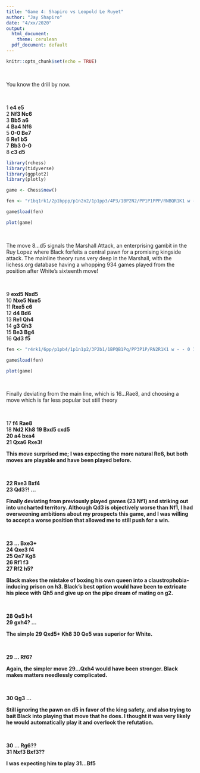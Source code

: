 ---
title: "Game 4: Shapiro vs Leopold Le Ruyet"
author: "Jay Shapiro"
date: "4/xx/2020"
output: 
  html_document:
    theme: cerulean
  pdf_document: default
---

```{r setup, include=FALSE}
knitr::opts_chunk$set(echo = TRUE)
```

<br>

You know the drill by now.

<br>

1 **e4 e5**<br>
2 **Nf3 Nc6**<br>
3 **Bb5 a6**<br>
4 **Ba4 Nf6**<br>
5 **0-0 Be7**<br>
6 **Re1 b5**<br>
7 **Bb3 0-0**<br>
8 **c3 d5**<br>

```{r echo = FALSE, warning = FALSE, message = FALSE, include = FALSE}
library(rchess)
library(tidyverse)
library(ggplot2)
library(plotly)

game <- Chess$new()

fen <- "r1bq1rk1/2p1bppp/p1n2n2/1p1pp3/4P3/1BP2N2/PP1P1PPP/RNBQR1K1 w - - 0 9"

game$load(fen)
```
```{r echo = FALSE, warning = FALSE, message = FALSE}

plot(game)

```

<br>

The move 8...d5 signals the Marshall Attack, an enterprising gambit in the Ruy Lopez where Black forfeits a central pawn for a promising kingside attack. The mainline theory runs very deep in the Marshall, with the lichess.org database having a whopping 934 games played from the position after White's sixteenth move!

<br>

9 **exd5 Nxd5**<br>
10 **Nxe5 Nxe5**<br>
11 **Rxe5 c6**<br>
12 **d4 Bd6**<br>
13 **Re1 Qh4**<br>
14 **g3 Qh3**<br>
15 **Be3 Bg4**<br>
16 **Qd3 f5**<br>

```{r echo = FALSE, warning = FALSE, message = FALSE, include = FALSE}
fen <- "r4rk1/6pp/p1pb4/1p1n1p2/3P2b1/1BPQB1Pq/PP3P1P/RN2R1K1 w - - 0 17"

game$load(fen)

```

```{r echo = FALSE, warning = FALSE, message = FALSE}

plot(game)

```

<br>

Finally deviating from the main line, which is 16...Rae8, and choosing a move which is far less popular but still theory

<br>

17 **f4 Rae8**<br>
18 **Nd2 Kh8**<b>
19 **Bxd5 cxd5**<br>
20 **a4 bxa4**<br>
21 **Qxa6 Rxe3!**<br>

This move surprised me; I was expecting the more natural Re6, but both moves are playable and have been played before.

<br>

22 **Rxe3 Bxf4**<br>
23 **Qd3?! ...**<br>

Finally deviating from previously played games (23 Nf1) and striking out into uncharted territory. Although Qd3 is objectively worse than Nf1, I had overweening ambitions about my prospects this game, and I was willing to accept a worse position that allowed me to still push for a win.

<br>

23 **... Bxe3+**<br>
24 **Qxe3 f4**<br>
25 **Qe7 Kg8**<br>
26 **Rf1 f3**<br>
27 **Rf2 h5?**<br>

Black makes the mistake of boxing his own queen into a claustrophobia-inducing prison on h3. Black's best option would have been to extricate his piece with Qh5 and give up on the pipe dream of mating on g2.

<br>

28 **Qe5 h4**<br>
29 **gxh4? ...**<br>

The simple 29 Qxd5+ Kh8 30 Qe5 was superior for White.

<br>

29 **... Rf6?**<br>

Again, the simpler move 29...Qxh4 would have been stronger. Black makes matters needlessly complicated.

<br>

30 **Qg3 ...**<br>

Still ignoring the pawn on d5 in favor of the king safety, and also trying to bait Black into playing that move that he does. I thought it was very likely he would automatically play it and overlook the refutation.

<br>

30 **... Rg6??**<br>
31 **Nxf3 Bxf3??**<br>

I was expecting him to play 31...Bf5